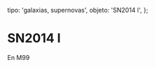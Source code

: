 
  tipo: 'galaxias, supernovas',
  objeto: 'SN2014 l',
};

# SN2014 l

En M99

<Imagen
  src="registro/sn2014-l_20140307_sn2014l_20140307_i88.jpg"
  fecha="20140307"
/>